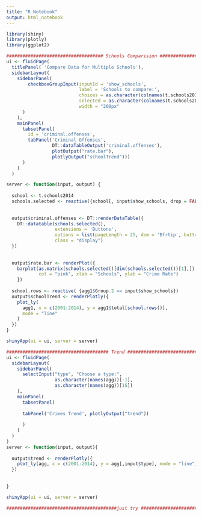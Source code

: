 ```yaml
---
title: "R Notebook"
output: html_notebook
---
```

```r
library(shiny)
library(plotly)
library(ggplot2)

#################################### Schools Comparision ##############################################
ui <- fluidPage(
  titlePanel( 'Compare Data for Multiple Schools'),
  sidebarLayout(
    sidebarPanel(
        checkboxGroupInput(inputId = 'show_schools', 
                           label = 'Schools to compare:',
                           choices = as.character(colnames(t.schools2014)), 
                           selected = as.character(colnames(t.schools2014)[c(1,2)]), 
                           width = "200px"
      )
    ),
    mainPanel(
      tabsetPanel(
        id = 'criminal.offenses',
        tabPanel('Criminal Offenses', 
                 DT::dataTableOutput('criminal.offenses'),
                 plotOutput("rate.bar"),
                 plotlyOutput("schoolTrend")))
      )
    )
  )

server <- function(input, output) {
  
  school <- t.schools2014
  schools.selected <- reactive({school[, input$show_schools, drop = FALSE]})
  
  
  output$criminal.offenses <- DT::renderDataTable({
    DT::datatable(schools.selected(), 
                  extensions = 'Buttons', 
                  options = list(pageLength = 25, dom = 'Bfrtip', buttons = I('colvis')),
                  class = "display")
  })
  
  
  output$rate.bar <- renderPlot({
    barplot(as.matrix(schools.selected()[dim(schools.selected())[1],]), 
            col = "pink", xlab = "Schools", ylab = "Crime Rate")
    })
  
  school.rows <- reactive( {agg1$Group.2 == input$show_schools})
  output$schoolTrend <- renderPlotly({
    plot_ly(
      agg1, x = c(2001:2014), y = agg1$total[school.rows()],
      mode = "line"
    )
  })
}

shinyApp(ui = ui, server = server)
```

```r
###################################### Trend ######################################################
ui <- fluidPage(
  sidebarLayout(
    sidebarPanel(
      selectInput("type", "Choose a type:",
                  as.character(names(agg))[-1],
                  as.character(names(agg))[15])
    ),
    mainPanel(
      tabsetPanel(
     
      tabPanel('Crimes Trend', plotlyOutput("trend"))
      
      )
    )
  )
)
server <- function(input, output){
  
  output$trend <- renderPlotly({
    plot_ly(agg, x = c(2001:2014), y = agg[,input$type], mode = "line")
  })
  
  
}

shinyApp(ui = ui, server = server)
```

```r
#########################################just try ####################################################

```